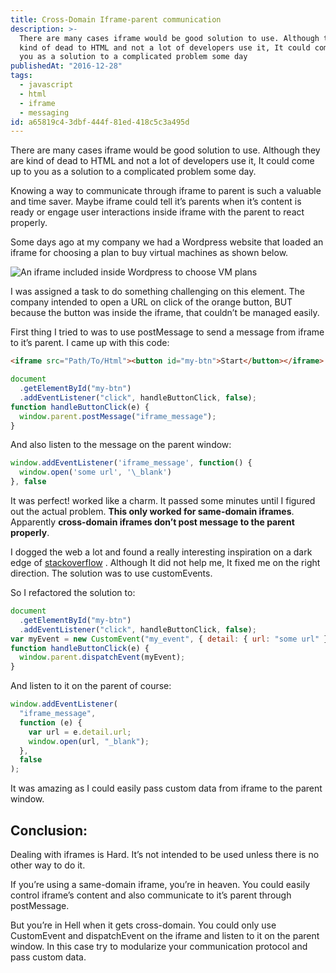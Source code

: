 ```yaml
---
title: Cross-Domain Iframe-parent communication
description: >-
  There are many cases iframe would be good solution to use. Although they are
  kind of dead to HTML and not a lot of developers use it, It could come up to
  you as a solution to a complicated problem some day
publishedAt: "2016-12-28"
tags:
  - javascript
  - html
  - iframe
  - messaging
id: a65819c4-3dbf-444f-81ed-418c5c3a495d
---
```


There are many cases iframe would be good solution to use. Although they are kind of dead to HTML and not a lot of developers use it, It could come up to you as a solution to a complicated problem some day.

Knowing a way to communicate through iframe to parent is such a valuable and time saver. Maybe iframe could tell it’s parents when it’s content is ready or engage user interactions inside iframe with the parent to react properly.

Some days ago at my company we had a Wordpress website that loaded an iframe for choosing a plan to buy virtual machines as shown below.

![An iframe included inside Wordpress to choose VM plans](https://cdn-images-1.medium.com/max/1600/1*Npna_TbF8ChgAroSVkyu_Q.png)

I was assigned a task to do something challenging on this element. The company intended to open a URL on click of the orange button, BUT because the button was inside the iframe, that couldn’t be managed easily.

First thing I tried to was to use postMessage to send a message from iframe to it’s parent. I came up with this code:

```html
<iframe src="Path/To/Html"><button id="my-btn">Start</button></iframe>
```

```js
document
  .getElementById("my-btn")
  .addEventListener("click", handleButtonClick, false);
function handleButtonClick(e) {
  window.parent.postMessage("iframe_message");
}
```

And also listen to the message on the parent window:

```js
window.addEventListener('iframe_message', function() {
  window.open('some url', '\_blank')
}, false
```

It was perfect! worked like a charm. It passed some minutes until I figured out the actual problem. **This only worked for same-domain iframes**. Apparently **cross-domain iframes don’t post message to the parent properly**.

I dogged the web a lot and found a really interesting inspiration on a dark edge of [stackoverflow](https://stackoverflow.com/) . Although It did not help me, It fixed me on the right direction. The solution was to use customEvents.

So I refactored the solution to:

```js
document
  .getElementById("my-btn")
  .addEventListener("click", handleButtonClick, false);
var myEvent = new CustomEvent("my_event", { detail: { url: "some url" } });
function handleButtonClick(e) {
  window.parent.dispatchEvent(myEvent);
}
```

And listen to it on the parent of course:

```js
window.addEventListener(
  "iframe_message",
  function (e) {
    var url = e.detail.url;
    window.open(url, "_blank");
  },
  false
);
```

It was amazing as I could easily pass custom data from iframe to the parent window.

## Conclusion:

Dealing with iframes is Hard. It’s not intended to be used unless there is no other way to do it.

If you’re using a same-domain iframe, you’re in heaven. You could easily control iframe’s content and also communicate to it’s parent through postMessage.

But you’re in Hell when it gets cross-domain. You could only use CustomEvent and dispatchEvent on the iframe and listen to it on the parent window. In this case try to modularize your communication protocol and pass custom data.
